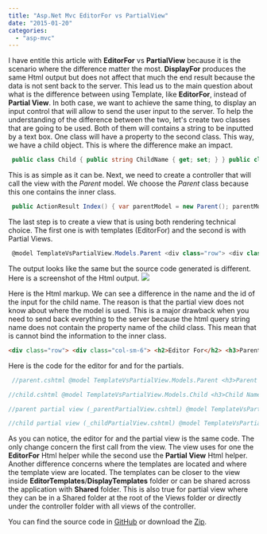 ```yaml
---
title: "Asp.Net Mvc EditorFor vs PartialView"
date: "2015-01-20"
categories: 
  - "asp-mvc"
---
```


I have entitle this article with **EditorFor** vs **PartialView** because it is the scenario where the difference matter the most. **DisplayFor** produces the same Html output but does not affect that much the end result because the data is not sent back to the server. This lead us to the main question about what is the difference between using Template, like **EditorFor**, instead of **Partial View**. In both case, we want to achieve the same thing, to display an input control that will allow to send the user input to the server. To help the understanding of the difference between the two, let's create two classes that are going to be used. Both of them will contains a string to be inputted by a text box. One class will have a property to the second class. This way, we have a child object. This is where the difference make an impact.


```csharp
 public class Child { public string ChildName { get; set; } } public class Parent { public string ParentName { get; set; } public Child SingleChild { get; set; } } 
```

This is as simple as it can be. Next, we need to create a controller that will call the view with the _Parent_ model. We choose the _Parent_ class because this one contains the inner class.


```csharp
 public ActionResult Index() { var parentModel = new Parent(); parentModel.ParentName = "My Parent Name"; parentModel.SingleChild = new Child {ChildName = "The Child Name"}; return View(parentModel); } 
```

The last step is to create a view that is using both rendering technical choice. The first one is with templates (EditorFor) and the second is with Partial Views.


```csharp
 @model TemplateVsPartialView.Models.Parent <div class="row"> <div class="col-sm-6"> <h2>Editor For</h2> @Html.EditorFor(d=>d) </div> <div class="col-sm-6"> <h2>Partial View</h2> @Html.Partial("_parentPartialView", Model) </div> </div> 
```

The output looks like the same but the source code generated is different. Here is a screenshot of the Html output. ![](images/EditorTemplateVsPartialView-400x197.png)

Here is the Html markup. We can see a difference in the name and the id of the input for the child name. The reason is that the partial view does not know about where the model is used. This is a major drawback when you need to send back everything to the server because the html query string name does not contain the property name of the child class. This mean that is cannot bind the information to the inner class.

```html
<div class="row"> <div class="col-sm-6"> <h2>Editor For</h2> <h3>Parent Name</h3> <input id="ParentName" name="ParentName" type="text" value="My Parent Name" /> <h3>Child Editor</h3> <h3>Child Name</h3> <input id="SingleChild_ChildName" name="SingleChild.ChildName" type="text" value="The Child Name" /> </div> <div class="col-sm-6"> <h2>Partial View</h2> <h3>Parent Name</h3> <input id="ParentName" name="ParentName" type="text" value="My Parent Name" /> <h3>Child Editor</h3> <h3>Child Name</h3> <input id="ChildName" name="ChildName" type="text" value="The Child Name" /> </div> </div> 
``` 

Here is the code for the editor for and for the partials. 
```csharp
 //parent.cshtml @model TemplateVsPartialView.Models.Parent <h3>Parent Name</h3> @Html.TextBoxFor(d=>d.ParentName) <h3>Child Editor</h3> @Html.EditorFor(d=>d.SingleChild)

//child.cshtml @model TemplateVsPartialView.Models.Child <h3>Child Name</h3> @Html.TextBoxFor(d => d.ChildName)

//parent partial view (_parentPartialView.cshtml) @model TemplateVsPartialView.Models.Parent <h3>Parent Name</h3> @Html.TextBoxFor(d => d.ParentName) <h3>Child Editor</h3> @Html.Partial("_childPartialView", Model.SingleChild)

//child partial view (_childPartialView.cshtml) @model TemplateVsPartialView.Models.Child <h3>Child Name</h3> @Html.TextBoxFor(d => d.ChildName) 
```

As you can notice, the editor for and the partial view is the same code. The only change concern the first call from the view. The view uses for one the **EditorFor** Html helper while the second use the **Partial View** Html helper. Another difference concerns where the templates are located and where the template view are located. The templates can be closer to the view inside **EditorTemplates**/**DisplayTemplates** folder or can be shared across the application with **Shared** folder. This is also true for partial view where they can be in a Shared folder at the root of the Views folder or directly under the controller folder with all views of the controller.

You can find the source code in [GitHub](https://github.com/MrDesjardins/TemplateVsPartialView/) or download the [Zip](https://github.com/MrDesjardins/TemplateVsPartialView/archive/master.zip).
